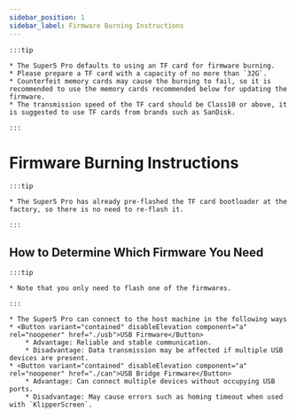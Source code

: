 ```yaml
---
sidebar_position: 1
sidebar_label: Firmware Burning Instructions
---
```


    :::tip

    * The Super5 Pro defaults to using an TF card for firmware burning.
    * Please prepare a TF card with a capacity of no more than `32G`.
    * Counterfeit memory cards may cause the burning to fail, so it is recommended to use the memory cards recommended below for updating the firmware.
    * The transmission speed of the TF card should be Class10 or above, it is suggested to use TF cards from brands such as SanDisk.

    :::

# Firmware Burning Instructions

    :::tip

    * The Super5 Pro has already pre-flashed the TF card bootloader at the factory, so there is no need to re-flash it.

    :::


## How to Determine Which Firmware You Need

    :::tip

    * Note that you only need to flash one of the firmwares.

    :::
    
    * The Super5 Pro can connect to the host machine in the following ways
    * <Button variant="contained" disableElevation component="a" rel="noopener" href="./usb">USB Firmware</Button>
        * Advantage: Reliable and stable communication.
        * Disadvantage: Data transmission may be affected if multiple USB devices are present.
    * <Button variant="contained" disableElevation component="a" rel="noopener" href="./can">USB Bridge Firmware</Button>
        * Advantage: Can connect multiple devices without occupying USB ports.
        * Disadvantage: May cause errors such as homing timeout when used with `KlipperScreen`.
